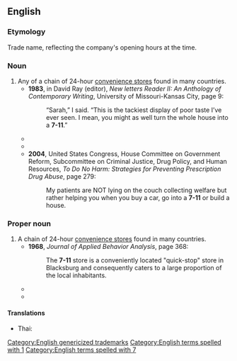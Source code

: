 ==English==

===Etymology===
Trade name, reflecting the company's opening hours at the time.

===Noun===
{{en-noun}}

# Any of a chain of 24-hour [[convenience store]]s found in many countries.
#* '''1983''', in David Ray (editor), ''New letters Reader II: An Anthology of Contemporary Writing'',<sup >[http://books.google.com/books?id=ZcUuAAAAIAAJ ]</sup> University of Missouri-Kansas City, page 9:
#*: “Sarah,” I said. “This is the tackiest display of poor taste I’ve ever seen. I mean, you might as well turn the whole house into a '''7-11'''.”
#* {{quote-text|en|year=1997|author=Brady Udall|title=Letting Loose the Hounds: Stories|page=16
|passage=A scholarship from UCLA, a boring job at an electronics firm and suspicious looks from the clerk whenever I go into a '''7-11'''.}}
#* {{quote-text|en|year=1999|author=Vic Armijo|title=The Complete Idiot's Guide to Cycling|page=104
|passage=These days, a cyclist in bike shorts can walk into a '''7-11''' or bagel shop without drawing a second glance.}}
#* '''2004''', United States Congress, House Committee on Government Reform, Subcommittee on Criminal Justice, Drug Policy, and Human Resources, ''To Do No Harm: Strategies for Preventing Prescription Drug Abuse'', page 279:
#*: My patients are NOT lying on the couch collecting welfare but rather helping you when you buy a car, go into a '''7-11''' or build a house.

===Proper noun===
{{en-proper noun}}

# A chain of 24-hour [[convenience store]]s found in many countries.
#* '''1968''', ''Journal of Applied Behavior Analysis'', page 368:
#*: The '''7-11''' store is a conveniently located "quick-stop" store in Blacksburg and consequently caters to a large proportion of the local inhabitants.
#* {{quote-text|en|year=2004|author=Simon Frith|title=Popular Music: Critical Concepts in Media and Cultural Studies|page=380
|passage=It is likewise inappropriate to sink into prolonged intramusical contemplation when one is squeezed into a '''7-11'''-type convenience store.}}
#* {{quote-text|en|year=2006|author=Jerry Van Hoorelbeke|title=Underworld Secrets: Hoffa to Las Vegas|page=514
|passage=I finally pulled into a '''7-11''' store and bought a bottle of mouthwash so we could both rinse our mouths out.}}

====Translations====
{{trans-top}}
* Thai: {{t|th|เซเว่นอีเลฟเว่น}}
{{trans-mid}}
{{trans-bottom}}

[[Category:English genericized trademarks]]
[[Category:English terms spelled with 1]]
[[Category:English terms spelled with 7]]